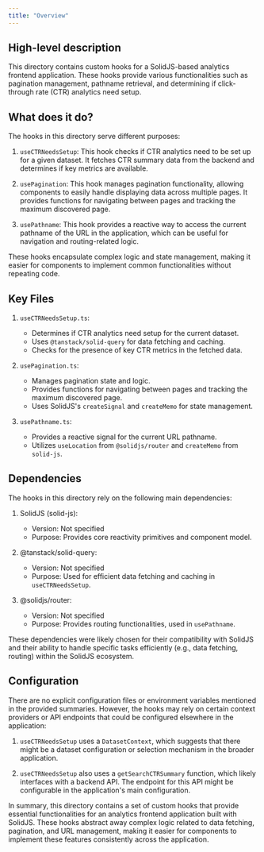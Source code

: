```yaml
---
title: "Overview"
---
```


## High-level description
This directory contains custom hooks for a SolidJS-based analytics frontend application. These hooks provide various functionalities such as pagination management, pathname retrieval, and determining if click-through rate (CTR) analytics need setup.

## What does it do?
The hooks in this directory serve different purposes:

1. `useCTRNeedsSetup`: This hook checks if CTR analytics need to be set up for a given dataset. It fetches CTR summary data from the backend and determines if key metrics are available.

2. `usePagination`: This hook manages pagination functionality, allowing components to easily handle displaying data across multiple pages. It provides functions for navigating between pages and tracking the maximum discovered page.

3. `usePathname`: This hook provides a reactive way to access the current pathname of the URL in the application, which can be useful for navigation and routing-related logic.

These hooks encapsulate complex logic and state management, making it easier for components to implement common functionalities without repeating code.

## Key Files

1. `useCTRNeedsSetup.ts`:
   - Determines if CTR analytics need setup for the current dataset.
   - Uses `@tanstack/solid-query` for data fetching and caching.
   - Checks for the presence of key CTR metrics in the fetched data.

2. `usePagination.ts`:
   - Manages pagination state and logic.
   - Provides functions for navigating between pages and tracking the maximum discovered page.
   - Uses SolidJS's `createSignal` and `createMemo` for state management.

3. `usePathname.ts`:
   - Provides a reactive signal for the current URL pathname.
   - Utilizes `useLocation` from `@solidjs/router` and `createMemo` from `solid-js`.

## Dependencies
The hooks in this directory rely on the following main dependencies:

1. SolidJS (solid-js):
   - Version: Not specified
   - Purpose: Provides core reactivity primitives and component model.

2. @tanstack/solid-query:
   - Version: Not specified
   - Purpose: Used for efficient data fetching and caching in `useCTRNeedsSetup`.

3. @solidjs/router:
   - Version: Not specified
   - Purpose: Provides routing functionalities, used in `usePathname`.

These dependencies were likely chosen for their compatibility with SolidJS and their ability to handle specific tasks efficiently (e.g., data fetching, routing) within the SolidJS ecosystem.

## Configuration
There are no explicit configuration files or environment variables mentioned in the provided summaries. However, the hooks may rely on certain context providers or API endpoints that could be configured elsewhere in the application:

1. `useCTRNeedsSetup` uses a `DatasetContext`, which suggests that there might be a dataset configuration or selection mechanism in the broader application.

2. `useCTRNeedsSetup` also uses a `getSearchCTRSummary` function, which likely interfaces with a backend API. The endpoint for this API might be configurable in the application's main configuration.

In summary, this directory contains a set of custom hooks that provide essential functionalities for an analytics frontend application built with SolidJS. These hooks abstract away complex logic related to data fetching, pagination, and URL management, making it easier for components to implement these features consistently across the application.